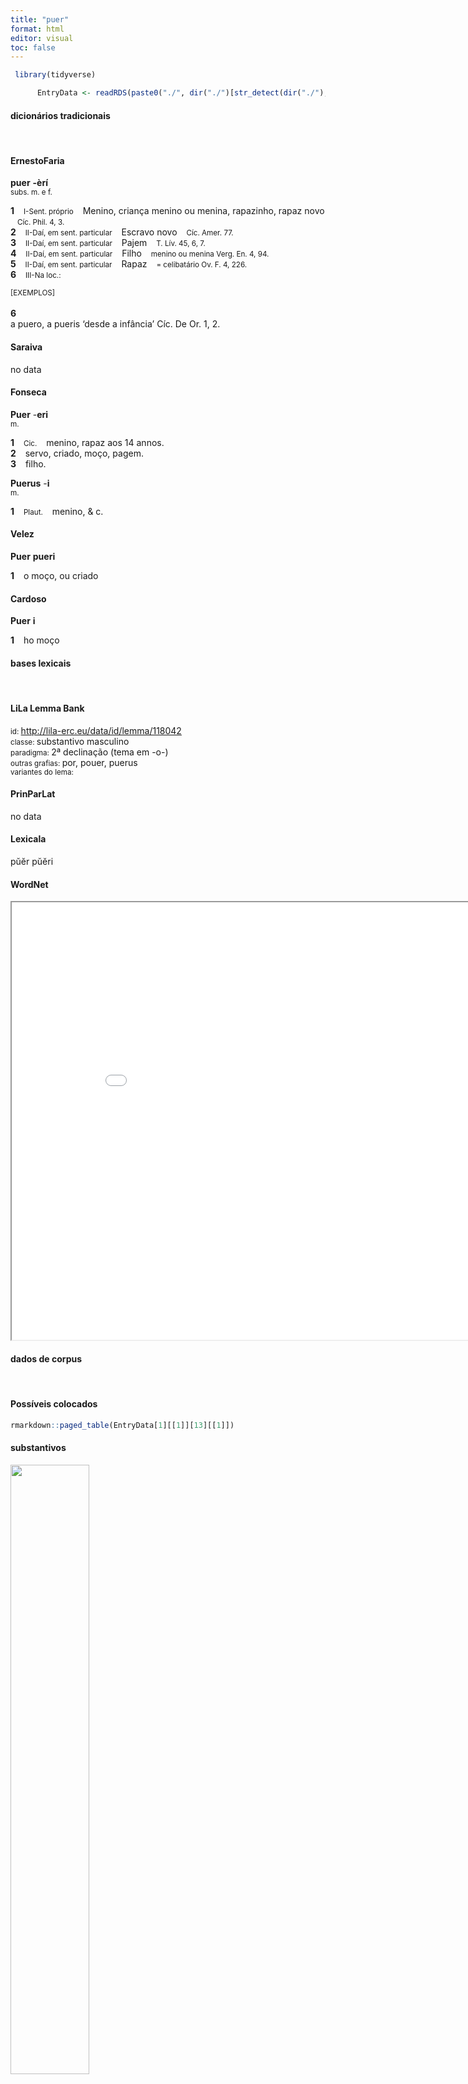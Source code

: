 ```yaml
---
title: "puer"
format: html
editor: visual
toc: false
---
```



```r
 library(tidyverse) 

      EntryData <- readRDS(paste0("./", dir("./")[str_detect(dir("./"), "_xx112-117-101-114xx_.rds")]))

```


#### dicionários tradicionais

&emsp;




::: panel-tabset

#### ErnestoFaria

<b>puer</b> <b>-èrí</b> <br> <small>subs. m. e f.</small> <br> <small></small>   <p> <b>1</b> &ensp; <small>I-Sent. próprio</small> &ensp; Menino, criança menino ou menina, rapazinho, rapaz novo &ensp; <small>Cíc. Phil. 4, 3.</small> <br> <b>2</b> &ensp; <small>II-Daí, em sent. particular</small> &ensp; Escravo novo &ensp; <small>Cíc. Amer. 77.</small> <br> <b>3</b> &ensp; <small>II-Daí, em sent. particular</small> &ensp; Pajem &ensp; <small>T. Lív. 45, 6, 7.</small> <br> <b>4</b> &ensp; <small>II-Daí, em sent. particular</small> &ensp; Filho &ensp; <small>menino ou menina Verg. En. 4, 94.</small> <br> <b>5</b> &ensp; <small>II-Daí, em sent. particular</small> &ensp; Rapaz &ensp; <small>= celibatário Ov. F. 4, 226.</small> <br> <b>6</b> &ensp; <small>III-Na loc.:</small> &ensp; <small></small> </p>   <p><small>[EXEMPLOS]</small><br> <br><b>6</b><br>a puero, a pueris ‘desde a infância’ Cíc. De Or. 1, 2. </p>




#### Saraiva

no data




#### Fonseca

<b>Puer</b> -<b>eri</b> <br> <small>m.</small>   <p> <b>1</b> &ensp; <small>Cic.</small> &ensp; menino, rapaz aos 14 annos. <br> <b>2</b> &ensp; servo, criado, moço, pagem. <br> <b>3</b> &ensp; filho. </p> 
 <b>Puerus</b> -<b>i</b> <br> <small>m.</small>   <p> <b>1</b> &ensp; <small>Plaut.</small> &ensp; menino, & c. </p>




#### Velez

<b>Puer</b> <b>pueri</b>   <p> <b>1</b> &ensp; o moço, ou criado </p>




#### Cardoso

<b>Puer</b> <b>i</b>   <p> <b>1</b> &ensp; ho moço </p>


:::



#### bases lexicais

&emsp;






::: panel-tabset

#### LiLa Lemma Bank

<small> id: </small> <a href=' http://lila-erc.eu/data/id/lemma/118042 ' target="_blank"> http://lila-erc.eu/data/id/lemma/118042 </a> <br>
<small> classe: </small> substantivo masculino   <br>
<small> paradigma: </small> 2ª declinação (tema em -o-) <br>
<small> outras grafias: </small> por, pouer, puerus <br>
<small> variantes do lema: </small>  <br>





#### PrinParLat

no data




#### Lexicala

pŭĕr 
 pŭĕri




#### WordNet

<iframe width='900' height='700' src='Media/Tree__xx112-117-101-114xx__sem_type_lexemes_pt.html'>

</iframe>


:::



#### dados de corpus

&emsp;




::: panel-tabset

#### Possíveis colocados

```r

rmarkdown::paged_table(EntryData[1][[1]][13][[1]])

```


#### substantivos

![](./Media/wordcloud__xx112-117-101-114xx__BY_collocate_scoreSUBST.webp){width=50% fig-alt='This chart plots collocate by scoreSUBST, for the headword puer here are all the values plotted: collocate: mulier; scoreSUBST: 2. collocate: tuus; scoreSUBST: 0. collocate: ab; scoreSUBST: 0'}




#### adjetivos

![](./Media/wordcloud__xx112-117-101-114xx__BY_collocate_scoreADJ.webp){width=50% fig-alt='This chart plots collocate by scoreADJ, for the headword puer here are all the values plotted: collocate: mulier; scoreADJ: 0. collocate: tuus; scoreADJ: 0. collocate: ab; scoreADJ: 0'}




#### verbos

![](./Media/wordcloud__xx112-117-101-114xx__BY_collocate_scoreVERBO.webp){width=50% fig-alt='This chart plots collocate by scoreVERBO, for the headword puer here are all the values plotted: collocate: mulier; scoreVERBO: 0. collocate: tuus; scoreVERBO: 0. collocate: ab; scoreVERBO: 0'}




#### advérbios

![](./Media/wordcloud__xx112-117-101-114xx__BY_collocate_scoreADV.webp){width=50% fig-alt='This chart plots collocate by scoreADV, for the headword puer here are all the values plotted: collocate: mulier; scoreADV: 0. collocate: tuus; scoreADV: 0. collocate: ab; scoreADV: 0'}




#### preposições e conjunções

![](./Media/wordcloud__xx112-117-101-114xx__BY_collocate_scoreFUNC.webp){width=50% fig-alt='This chart plots collocate by scoreFUNC, for the headword puer here are all the values plotted: collocate: mulier; scoreFUNC: 0. collocate: tuus; scoreFUNC: 0. collocate: ab; scoreFUNC: 20'}


:::



::: panel-tabset

#### ExemplosTraduzidos

<p> ibidem ilico <b>puer</b> abs te cum epistulis <br> <small> Cic.Att.2.12.2 <br> E ali mesmo, um escravo com cartas tuas. <small> [JDD] </small> </small> </p>
; <p> nihil εὐκαιρότερον epistula tua quae me sollicitum de Quinto nostro <b>puero</b> optimo valde levavit <br> <small> Cic.Att.4.7.1 <br> Nada mais a propósito do que tua carta, que me aliviou muito a mim, preocupado com o nosso querido Quinto, excelente menino. <small> [JDD] </small> </small> </p>
; <p> at reliqua multitudo <b>puerorum</b> mulierumque nam cum omnibus suis domo excesserant Rhenumque transierant passim fugere coepit <br> <small> Caes.Gal.4.14.5 <br> mas a restante multidão de meninos e mulheres (pois com todos os seus tinham saído de casa e atravessado o Reno) pôs-se a fugir por todos os lados. <small> [JDD] </small> </small> </p>





#### Frequência por autor

![](./Media/barchart__xx112-117-101-114xx__lemma_BY_author_Frequencies.webp){width=50% fig-alt='This charts plots the frequency of lemma by author_Frequencies. The Horatius subcorpus registers the highest normalized frequency, with the value of 26.64 and an absolute frequency of 30. The Tacitus subcorpus follows, with a normalized frequency of 0 and an absolute frequency of 0. the subcorpus with the least normalized frequency is Suetonius with the normalized value of 0 and an absolute freqeuncy of 0. here are all the values: subcorpus: Caesar ; normalized frequency: 5 ; absolute frequency: 1.88836014804744. subcorpus: Cicero ; normalized frequency: 45 ; absolute frequency: 2.80331912984974. subcorpus: Horatius ; normalized frequency: 30 ; absolute frequency: 26.640618062339. subcorpus: Ovidius ; normalized frequency: 1 ; absolute frequency: 1.71585449553878. subcorpus: Phaedrus ; normalized frequency: 3 ; absolute frequency: 4.5544253833308. subcorpus: Sallustius ; normalized frequency: 1 ; absolute frequency: 0.927557740469344. subcorpus: Seneca ; normalized frequency: 23 ; absolute frequency: 4.29256639480413. subcorpus: Suetonius ; normalized frequency: 0 ; absolute frequency: 0. subcorpus: Tacitus ; normalized frequency: 0 ; absolute frequency: 0. subcorpus: Vergilius ; normalized frequency: 6 ; absolute frequency: 11.5830115830116. subcorpus: Hieronymus ; normalized frequency: 1 ; absolute frequency: 2.24668613794653'}




#### Frequência por gênero

![](./Media/barchart__xx112-117-101-114xx__lemma_BY_genre_Frequencies.webp){width=50% fig-alt='This charts plots the frequency of lemma by genre_Frequencies. The Poesia.lírica subcorpus registers the highest normalized frequency, with the value of 25.24 and an absolute frequency of 30. The Poesia.trágica subcorpus follows, with a normalized frequency of 5.21 and an absolute frequency of 6. the subcorpus with the least normalized frequency is Prosa.oratória with the normalized value of 1.34 and an absolute freqeuncy of 14. here are all the values: subcorpus: Prosa.histórica ; normalized frequency: 6 ; absolute frequency: 1.46060030672606. subcorpus: Prosa.filosófica ; normalized frequency: 25 ; absolute frequency: 4.1185482940973. subcorpus: Prosa.oratória ; normalized frequency: 14 ; absolute frequency: 1.3441763559379. subcorpus: Prosa.epistolográfica ; normalized frequency: 23 ; absolute frequency: 6.09449110999232. subcorpus: Poesia.lírica ; normalized frequency: 30 ; absolute frequency: 25.2376545806343. subcorpus: Poesia.didática ; normalized frequency: 4 ; absolute frequency: 3.39299346848757. subcorpus: Poesia.trágica ; normalized frequency: 6 ; absolute frequency: 5.21195274496178. subcorpus: Poesia.épica ; normalized frequency: 6 ; absolute frequency: 11.5830115830116. subcorpus: Prosa.ficcional ; normalized frequency: 1 ; absolute frequency: 2.24668613794653'}




#### Frequência por século

![](./Media/barchart__xx112-117-101-114xx__lemma_BY_period_Frequencies.webp){width=50% fig-alt='This charts plots the frequency of lemma by period_Frequencies. The I.d.C. subcorpus registers the highest normalized frequency, with the value of 4.13 and an absolute frequency of 27. The I.a.C. subcorpus follows, with a normalized frequency of 4.05 and an absolute frequency of 87. the subcorpus with the least normalized frequency is II.d.C. with the normalized value of 0 and an absolute freqeuncy of 0. here are all the values: subcorpus: I.a.C. ; normalized frequency: 87 ; absolute frequency: 4.04933674656737. subcorpus: I.d.C. ; normalized frequency: 27 ; absolute frequency: 4.13033501606241. subcorpus: II.d.C. ; normalized frequency: 0 ; absolute frequency: 0. subcorpus: IV.d.C. ; normalized frequency: 1 ; absolute frequency: 2.24668613794653'}


:::

